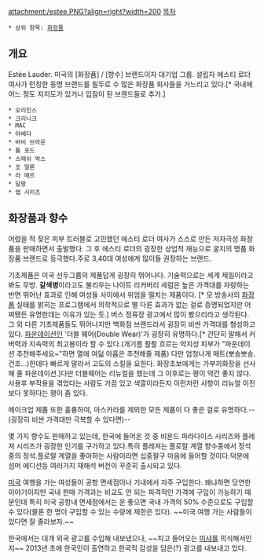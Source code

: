 attachment:/estee.PNG?align=right?width=200
[[목차]]

 * 상위 항목: [[화장품]]

== 개요 ==
Estée Lauder.
미국의 [화장품] / [향수] 브랜드이자 대기업 그룹. 
설립자 에스티 로더 여사가 런칭한 동명 브랜드를 필두로 수 많은 화장품 회사들을 거느리고 있다.[* 국내에 어느 정도 지지도가 있거나 입점이 된 브랜드들로 추가.]

 * 오리진스
 * 크리니크
 * MAC
 * 아베다
 * 바비 브라운
 * 톰 포드
 * 스매쉬 박스
 * 조 말론
 * 라 메르
 * 달팡
 * 랩 시리즈


== 화장품과 향수 ==

어렸을 적 잦은 피부 트러블로 고민했던 에스티 로더 여사가 스스로 만든 저자극성 화장품을 판매하면서 출발했다. 그 후 에스티 로더의 굉장한 상업적 재능으로 굴지의 명품 화장품 브랜드로 등극했다.주로 3,40대 여성에게 많이들 권장하는 브랜드.

기초제품은 미국 선두그룹의 제품답게 굉장히 뛰어나다. 기술력으로는 세계 제일이라고 봐도 무방. '''갈색병'''이라고도 불리우는 나이트 리커버리 세럼은 높은 가격대를 자랑하는 반면 뛰어난 효과로 인해 여성들 사이에서 위엄을 떨치는 제품이다. [* 모 방송사의 [[화장품]] 실태를 밝히는 프로그램에서 의학적으로 별 다른 효과가 없는 걸로 증명되었지만 어찌됐든 유명한데는 이유가 있는 듯.] 버스 정류장 광고에서 많이 봤으리라고 생각된다. 그 외 다른 기초제품들도 뛰어나지만 백화점 브랜드라서 굉장히 비싼 가격대를 형성하고 있다. [[파운데이션]]인 '더블 웨어(Double Wear)'가 굉장히 유명하다.[* 간단히 말해서 커버력과 지속력의 최고봉이라 할 수 있다.(개기름 좔좔 흐르는 악지성 피부가 "파운데이션 추천해주세요~"하면 열에 여덟 아홉은 추천해줄 제품) 다만 엄청나게 매트(뽀송뽀송. 건조...)한데다 빠르게 말라서 고도의 스킬을 요한다. 화장초보에게는 가부끼화장을 선사해 줄 파운데이션.]다만 더블웨어는 리뉴얼을 했는데 그 이후로는 평이 약간 좋지 않다.사용후 부작용을 겪었다는 사람도 가끔 있고 색깔이라든지 이런저런 사항이 리뉴얼 이전보다 못하다는 평이 좀 있다.

메이크업 제품 또한 훌륭하여, 마스카라를 제외한 모든 제품이 다 좋은 걸로 유명하다.--(굉장히 비싼 가격대만 극복할 수 있다면)--

몇 가지 향수도 판매하고 있는데, 한국에 들어온 것 중 비욘드 파라다이스 시리즈와 플레져 시리즈가 굉장한 인기를 구가하고 있다.특히 플레져는 플로랄 계열 향수중에서 정석중의 정석.플로랄 계열을 좋아하는 사람이라면 십중팔구 마음에 들어할 것이다.덕분에 섬머 에디션등 여러가지 재해석 버전이 꾸준히 출시되고 있다.

[[미국]] 여행을 가는 여성들이 공항 면세점이나 기내에서 자주 구입한다. 왜냐하면 당연한 이야기이지만 국내 판매 가격과는 비교도 안 되는 파격적인 가격에 구입이 가능하기 때문인데 특히 미국 공항내 면세점에서는 운 좋으면 국내 가격의 50% 수준으로도 구입할 수 있다(물론 한 명이 구입할 수 있는 수량에 제한은 있다). ~~미국 여행 가는 사람들이 있다면 잘 졸라보자.~~

한국에서는 대개 외국 광고를 수입해 내보냈으나, ~~치고 들어오는 [[미샤]]를 의식해서인지~~ 2013년 초에 한국인이 출연하고 한국적 감성을 담은(?) 광고를 내보내고 있다.
